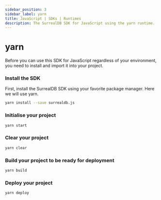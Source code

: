 ```yaml
---
sidebar_position: 3
sidebar_label: yarn
title: JavaScript | SDKs | Runtimes
description: The SurrealDB SDK for JavaScript using the yarn runtime.
---
```


# yarn

Before you can use this SDK for JavaScript regardless of your environment, you need to install and import it into your project.

### Install the SDK

First, install the SurrealDB SDK using your favorite package manager. Here we will use yarn.

```bash
yarn install --save surrealdb.js
```

### Initialise your project

```bash
yarn start
```

### Clear your project

```bash
yarn clear
```

### Build your project to be ready for deployment

```bash
yarn build
```

### Deploy your project

```bash
yarn deploy
```
